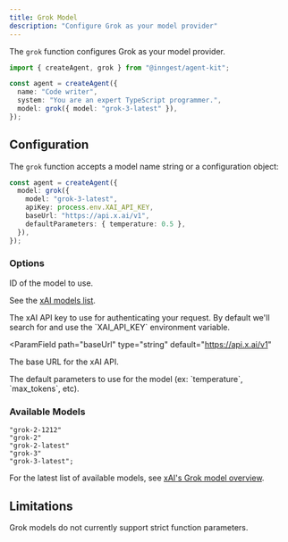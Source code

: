 ```yaml
---
title: Grok Model
description: "Configure Grok as your model provider"
---
```


The `grok` function configures Grok as your model provider.

```ts
import { createAgent, grok } from "@inngest/agent-kit";

const agent = createAgent({
  name: "Code writer",
  system: "You are an expert TypeScript programmer.",
  model: grok({ model: "grok-3-latest" }),
});
```


## Configuration

The `grok` function accepts a model name string or a configuration object:

```ts
const agent = createAgent({
  model: grok({
    model: "grok-3-latest",
    apiKey: process.env.XAI_API_KEY,
    baseUrl: "https://api.x.ai/v1",
    defaultParameters: { temperature: 0.5 },
  }),
});
```

### Options

<ParamField path="model" type="string" required>
  ID of the model to use.
  
  See the [xAI models list](https://docs.x.ai/docs/models).
</ParamField>

<ParamField path="apiKey" type="string">
  The xAI API key to use for authenticating your request. By default we'll
  search for and use the `XAI_API_KEY` environment variable.
</ParamField>

<ParamField
  path="baseUrl"
  type="string"
  default="https://api.x.ai/v1"
>
  The base URL for the xAI API.
</ParamField>

<ParamField path="defaultParameters" type="object">
  The default parameters to use for the model (ex: `temperature`, `max_tokens`,
  etc).
</ParamField>

### Available Models

```plaintext Gemini
"grok-2-1212"
"grok-2"
"grok-2-latest"
"grok-3"
"grok-3-latest";
```

For the latest list of available models, see [xAI's Grok model overview](https://docs.x.ai/docs/models).

## Limitations

Grok models do not currently support strict function parameters.